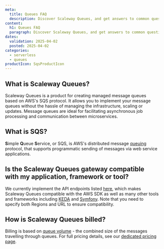 ```yaml
---
meta:
  title: Queues FAQ
  description: Discover Scaleway Queues, and get answers to common questions about the capabilities of the product, how to manage your queues, billing and more.
content:
  h1: Queues FAQ
  paragraph: Discover Scaleway Queues, and get answers to common questions about the capabilities of the product, how to manage your queues, billing and more.
dates:
  validation: 2025-04-02
  posted: 2025-04-02
categories:
  - serverless
  - queues
productIcon: SqsProductIcon
---
```


## What is Scaleway Queues?

Scaleway Queues is a product for creating managed message queues based on AWS's SQS protocol. It allows you to implement your message queues without the hassle of managing the infrastructure, scaling or updates. Message queues are ideal for facilitating asynchronous job processing and communication between microservices.

## What is SQS?

**S**imple **Q**ueue **S**ervice, or SQS, is AWS's distributed message [queuing](#queuing) protocol, that supports programmatic sending of messages via web service applications. 

## Is the Scaleway Queues gateway compatible with my application, framework or tool?

We currently implement the API endpoints listed [here](/queues/reference-content/sqs-support/), which makes Scaleway Queues compatible with the AWS SDK as well as many other tools and frameworks including [KEDA](https://keda.sh/) and [Symfony](https://symfony.com/). Note that you need to specify both Regions and URL to ensure compatibility.

## How is Scaleway Queues billed?

Billing is based on [queue volume](/queues/concepts/#queue-volume) - the combined size of the messages travelling through queues. For full pricing details, see our [dedicated pricing page](https://www.scaleway.com/en/pricing/).